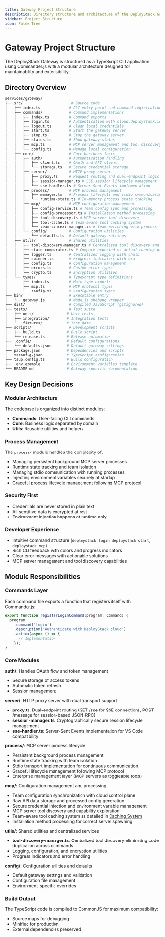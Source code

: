 ```yaml
---
title: Gateway Project Structure
description: Directory structure and architecture of the DeployStack Gateway CLI
sidebar: Project Structure
icon: FolderTree
---
```


# Gateway Project Structure

The DeployStack Gateway is structured as a TypeScript CLI application using Commander.js with a modular architecture designed for maintainability and extensibility.

## Directory Overview

```bash
services/gateway/
├── src/                      # Source code
│   ├── index.ts             # CLI entry point and command registration
│   ├── commands/            # Command implementations
│   │   ├── index.ts         # Command exports
│   │   ├── login.ts         # Authentication with cloud.deploystack.io
│   │   ├── logout.ts        # Clear local credentials
│   │   ├── start.ts         # Start the gateway server
│   │   ├── stop.ts          # Stop the gateway server
│   │   ├── status.ts        # Show gateway status
│   │   ├── mcp.ts           # MCP server management and tool discovery
│   │   └── config.ts        # Manage local configuration
│   ├── core/                # Core business logic
│   │   ├── auth/            # Authentication handling
│   │   │   ├── client.ts    # OAuth and API client
│   │   │   └── storage.ts   # Secure credential storage
│   │   ├── server/          # HTTP proxy server
│   │   │   ├── proxy.ts     # Request routing and dual-endpoint logic
│   │   │   ├── session-manager.ts # SSE session lifecycle management
│   │   │   └── sse-handler.ts # Server-Sent Events implementation
│   │   ├── process/         # MCP process management
│   │   │   ├── manager.ts   # Process lifecycle and stdio communication
│   │   │   └── runtime-state.ts # In-memory process state tracking
│   │   ├── mcp/             # MCP configuration management
│   │   │   ├── config-service.ts # Team config sync and processing
│   │   │   ├── config-processor.ts # Installation method processing
│   │   │   ├── tool-discovery.ts # MCP server tool discovery
│   │   │   ├── tool-cache.ts # Team-aware tool caching system
│   │   │   └── team-context-manager.ts # Team switching with process lifecycle
│   │   └── config/          # Configuration utilities
│   │       └── defaults.ts  # Default gateway settings
│   ├── utils/               # Shared utilities
│   │   ├── tool-discovery-manager.ts # Centralized tool discovery and caching
│   │   ├── state-comparator.ts # Compare expected vs actual running processes
│   │   ├── logger.ts        # Centralized logging with chalk
│   │   ├── spinner.ts       # Progress indicators with ora
│   │   ├── config.ts        # Configuration management
│   │   ├── errors.ts        # Custom error types
│   │   └── crypto.ts        # Encryption utilities
│   └── types/               # TypeScript type definitions
│       ├── index.ts         # Main type exports
│       ├── mcp.ts           # MCP protocol types
│       └── config.ts        # Configuration types
├── bin/                     # Executable entry
│   └── gateway.js           # Node.js shebang wrapper
├── dist/                    # Compiled JavaScript (gitignored)
├── tests/                   # Test suite
│   ├── unit/               # Unit tests
│   ├── integration/        # Integration tests
│   └── fixtures/           # Test data
├── scripts/                 # Development scripts
│   ├── build.ts            # Build script
│   └── release.ts          # Release automation
├── .config/                # Default configurations
│   └── defaults.json       # Default gateway settings
├── package.json            # Dependencies and scripts
├── tsconfig.json           # TypeScript configuration
├── tsup.config.ts          # Build configuration
├── .env.example            # Environment variables template
└── README.md               # Gateway-specific documentation
```

## Key Design Decisions

### Modular Architecture
The codebase is organized into distinct modules:
- **Commands**: User-facing CLI commands
- **Core**: Business logic separated by domain
- **Utils**: Reusable utilities and helpers

### Process Management
The `process/` module handles the complexity of:
- Managing persistent background MCP server processes
- Runtime state tracking and team isolation
- Managing stdio communication with running processes
- Injecting environment variables securely at startup
- Graceful process lifecycle management following MCP protocol

### Security First
- Credentials are never stored in plain text
- All sensitive data is encrypted at rest
- Environment injection happens at runtime only

### Developer Experience
- Intuitive command structure (`deploystack login`, `deploystack start`, `deploystack mcp`)
- Rich CLI feedback with colors and progress indicators
- Clear error messages with actionable solutions
- MCP server management and tool discovery capabilities

## Module Responsibilities

### Commands Layer
Each command file exports a function that registers itself with Commander.js:
```typescript
export function registerLoginCommand(program: Command) {
  program
    .command('login')
    .description('Authenticate with DeployStack cloud')
    .action(async () => {
      // Implementation
    });
}
```

### Core Modules

**auth/**: Handles OAuth flow and token management
- Secure storage of access tokens
- Automatic token refresh
- Session management

**server/**: HTTP proxy server with dual transport support
- **proxy.ts**: Dual-endpoint routing (GET /sse for SSE connections, POST /message for session-based JSON-RPC)
- **session-manager.ts**: Cryptographically secure session lifecycle management
- **sse-handler.ts**: Server-Sent Events implementation for VS Code compatibility

**process/**: MCP server process lifecycle
- Persistent background process management
- Runtime state tracking with team isolation
- Stdio transport implementation for continuous communication
- Graceful lifecycle management following MCP protocol
- Enterprise management layer (MCP servers as toggleable tools)

**mcp/**: Configuration management and processing
- Team configuration synchronization with cloud control plane
- Raw API data storage and processed config generation
- Secure credential injection and environment variable management
- MCP server tool discovery and capability exploration
- Team-aware tool caching system as detailed in [Caching System](/development/gateway/caching-system)
- Installation method processing for correct server spawning

**utils/**: Shared utilities and centralized services
- **tool-discovery-manager.ts**: Centralized tool discovery eliminating code duplication across commands
- Logging, configuration, and encryption utilities
- Progress indicators and error handling

**config/**: Configuration utilities and defaults
- Default gateway settings and validation
- Configuration file management
- Environment-specific overrides

### Build Output
The TypeScript code is compiled to CommonJS for maximum compatibility:
- Source maps for debugging
- Minified for production
- External dependencies preserved
